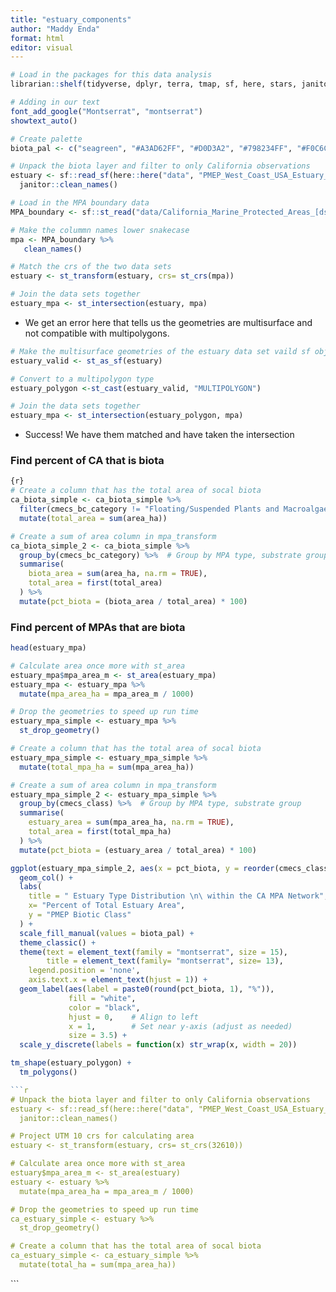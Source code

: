 ```yaml
---
title: "estuary_components"
author: "Maddy Enda"
format: html
editor: visual
---
```


```r
# Load in the packages for this data analysis
librarian::shelf(tidyverse, dplyr, terra, tmap, sf, here, stars, janitor, units, showtext)
```

```r
# Adding in our text
font_add_google("Montserrat", "montserrat")
showtext_auto()

# Create palette
biota_pal <- c("seagreen", "#A3AD62FF", "#D0D3A2", "#798234FF", "#F0C6C3FF", "#DF91A3FF", "#D46780FF" )
```

```r
# Unpack the biota layer and filter to only California observations
estuary <- sf::read_sf(here::here("data", "PMEP_West_Coast_USA_Estuary_Extent_V1.gdb")) %>%
  janitor::clean_names()
```

```r
# Load in the MPA boundary data
MPA_boundary <- sf::st_read("data/California_Marine_Protected_Areas_[ds582]")

# Make the colummn names lower snakecase
mpa <- MPA_boundary %>%
   clean_names()
```

```r
# Match the crs of the two data sets
estuary <- st_transform(estuary, crs= st_crs(mpa))
```

```r
# Join the data sets together
estuary_mpa <- st_intersection(estuary, mpa)
```

-   We get an error here that tells us the geometries are multisurface and not compatible with multipolygons.

```r
# Make the multisurface geometries of the estuary data set vaild sf objects
estuary_valid <- st_as_sf(estuary)

# Convert to a multipolygon type
estuary_polygon <-st_cast(estuary_valid, "MULTIPOLYGON")
```

```r
# Join the data sets together
estuary_mpa <- st_intersection(estuary_polygon, mpa)
```

-   Success! We have them matched and have taken the intersection

### Find percent of CA that is biota

```r
{r}
# Create a column that has the total area of socal biota
ca_biota_simple <- ca_biota_simple %>%
  filter(cmecs_bc_category != "Floating/Suspended Plants and Macroalgae") %>%
  mutate(total_area = sum(area_ha))

# Create a sum of area column in mpa_transform
ca_biota_simple_2 <- ca_biota_simple %>%
  group_by(cmecs_bc_category) %>%  # Group by MPA type, substrate group
  summarise(
    biota_area = sum(area_ha, na.rm = TRUE),  
    total_area = first(total_area)  
  ) %>%
  mutate(pct_biota = (biota_area / total_area) * 100)
```

### Find percent of MPAs that are biota

```r
head(estuary_mpa)
```

```r
# Calculate area once more with st_area
estuary_mpa$mpa_area_m <- st_area(estuary_mpa)
estuary_mpa <- estuary_mpa %>%
  mutate(mpa_area_ha = mpa_area_m / 1000)

# Drop the geometries to speed up run time
estuary_mpa_simple <- estuary_mpa %>%
  st_drop_geometry()
```

```r
# Create a column that has the total area of socal biota
estuary_mpa_simple <- estuary_mpa_simple %>%
  mutate(total_mpa_ha = sum(mpa_area_ha))

# Create a sum of area column in mpa_transform
estuary_mpa_simple_2 <- estuary_mpa_simple %>%
  group_by(cmecs_class) %>%  # Group by MPA type, substrate group
  summarise(
    estuary_area = sum(mpa_area_ha, na.rm = TRUE),  
    total_area = first(total_mpa_ha)  
  ) %>%
  mutate(pct_biota = (estuary_area / total_area) * 100)
```

```r
ggplot(estuary_mpa_simple_2, aes(x = pct_biota, y = reorder(cmecs_class, pct_biota), fill = cmecs_class)) +
  geom_col() +
  labs(
    title = " Estuary Type Distribution \n\ within the CA MPA Network",
    x= "Percent of Total Estuary Area",
    y = "PMEP Biotic Class"
  ) +
  scale_fill_manual(values = biota_pal) +
  theme_classic() +
  theme(text = element_text(family = "montserrat", size = 15),
        title = element_text(family= "montserrat", size= 13),
    legend.position = 'none',
    axis.text.x = element_text(hjust = 1)) +
  geom_label(aes(label = paste0(round(pct_biota, 1), "%")),
             fill = "white", 
             color = "black",
             hjust = 0,    # Align to left
             x = 1,        # Set near y-axis (adjust as needed)
             size = 3.5) +
  scale_y_discrete(labels = function(x) str_wrap(x, width = 20))
```

```r
tm_shape(estuary_polygon) +
  tm_polygons()
```


```r
```r
# Unpack the biota layer and filter to only California observations
estuary <- sf::read_sf(here::here("data", "PMEP_West_Coast_USA_Estuary_Extent_V1.gdb")) %>%
  janitor::clean_names()

# Project UTM 10 crs for calculating area
estuary <- st_transform(estuary, crs= st_crs(32610))

# Calculate area once more with st_area
estuary$mpa_area_m <- st_area(estuary)
estuary <- estuary %>%
  mutate(mpa_area_ha = mpa_area_m / 1000)

# Drop the geometries to speed up run time
ca_estuary_simple <- estuary %>%
  st_drop_geometry()

# Create a column that has the total area of socal biota
ca_estuary_simple <- ca_estuary_simple %>%
  mutate(total_ha = sum(mpa_area_ha))
```
```

